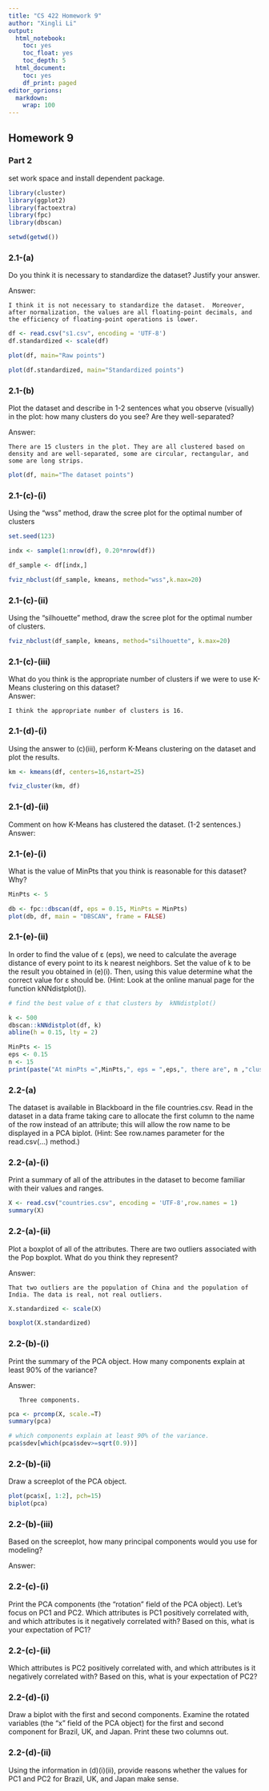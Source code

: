 ```yaml
---
title: "CS 422 Homework 9"
author: "Xingli Li"
output:
  html_notebook: 
    toc: yes
    toc_float: yes
    toc_depth: 5
  html_document:
    toc: yes
    df_print: paged
editor_oprions:
  markdown:
    wrap: 100
---
```


## Homework 9

### Part 2

set work space and install dependent package.

```r
library(cluster)
library(ggplot2)
library(factoextra)
library(fpc)
library(dbscan)

setwd(getwd())
```

### 2.1-(a)

Do you think it is necessary to standardize the dataset? Justify your answer.

Answer:

    I think it is not necessary to standardize the dataset.  Moreover, after normalization, the values are all floating-point decimals, and the efficiency of floating-point operations is lower.

```r

df <- read.csv("s1.csv", encoding = 'UTF-8')
df.standardized <- scale(df)

plot(df, main="Raw points")

plot(df.standardized, main="Standardized points")
```

### 2.1-(b)

Plot the dataset and describe in 1-2 sentences what you observe (visually) in the plot: how many clusters do you see? Are they well-separated?

Answer:

    There are 15 clusters in the plot. They are all clustered based on density and are well-separated, some are circular, rectangular, and some are long strips.

```r

plot(df, main="The dataset points")
```

### 2.1-(c)-(i)

Using the "wss" method, draw the scree plot for the optimal number of clusters

```r

set.seed(123)

indx <- sample(1:nrow(df), 0.20*nrow(df))

df_sample <- df[indx,]

fviz_nbclust(df_sample, kmeans, method="wss",k.max=20)
```

### 2.1-(c)-(ii)

Using the "silhouette" method, draw the scree plot for the optimal number of clusters.

```r

fviz_nbclust(df_sample, kmeans, method="silhouette", k.max=20)
```

### 2.1-(c)-(iii)

What do you think is the appropriate number of clusters if we were to use K-Means clustering on this dataset?\
Answer:

    I think the appropriate number of clusters is 16.

### 2.1-(d)-(i)

Using the answer to (c)(iii), perform K-Means clustering on the dataset and plot the results.

```r
km <- kmeans(df, centers=16,nstart=25)

fviz_cluster(km, df)
```

### 2.1-(d)-(ii)

Comment on how K-Means has clustered the dataset. (1-2 sentences.)\
Answer:

### 2.1-(e)-(i)

What is the value of MinPts that you think is reasonable for this dataset? Why?

```r
MinPts <- 5

db <- fpc::dbscan(df, eps = 0.15, MinPts = MinPts)
plot(db, df, main = "DBSCAN", frame = FALSE)

```

### 2.1-(e)-(ii)

In order to find the value of ɛ (eps), we need to calculate the average distance of every point to its k nearest neighbors. Set the value of k to be the result you obtained in (e)(i). Then, using this value determine what the correct value for ɛ should be. (Hint: Look at the online manual page for the function kNNdistplot()).

```r
# find the best value of ɛ that clusters by  kNNdistplot()

k <- 500
dbscan::kNNdistplot(df, k)
abline(h = 0.15, lty = 2)

MinPts <- 15
eps <- 0.15
n <- 15
print(paste("At minPts =",MinPts,", eps = ",eps,", there are", n ,"clusters."))
```

### 2.2-(a)

The dataset is available in Blackboard in the file countries.csv. Read in the dataset in a data frame taking care to allocate the first column to the name of the row instead of an attribute; this will allow the row name to be displayed in a PCA biplot. (Hint: See row.names parameter for the read.csv(...) method.)

### 2.2-(a)-(i)

Print a summary of all of the attributes in the dataset to become familiar with their values and ranges.

```r
X <- read.csv("countries.csv", encoding = 'UTF-8',row.names = 1)
summary(X)
```

### 2.2-(a)-(ii)

Plot a boxplot of all of the attributes. There are two outliers associated with the Pop boxplot. What do you think they represent?

Answer:

    That two outliers are the population of China and the population of India. The data is real, not real outliers.

```r

X.standardized <- scale(X)

boxplot(X.standardized)
```

### 2.2-(b)-(i)

Print the summary of the PCA object. How many components explain at least 90% of the variance?

Answer:

       Three components.

```r

pca <- prcomp(X, scale.=T)
summary(pca)

# which components explain at least 90% of the variance.
pca$sdev[which(pca$sdev>=sqrt(0.9))]

```

### 2.2-(b)-(ii)

Draw a screeplot of the PCA object.

```r
plot(pca$x[, 1:2], pch=15)
biplot(pca)
```

### 2.2-(b)-(iii)

Based on the screeplot, how many principal components would you use for modeling?

Answer:

      

### 2.2-(c)-(i)

Print the PCA components (the "rotation" field of the PCA object). Let's focus on PC1 and PC2. Which attributes is PC1 positively correlated with, and which attributes is it negatively correlated with? Based on this, what is your expectation of PC1?

### 2.2-(c)-(ii)

Which attributes is PC2 positively correlated with, and which attributes is it negatively correlated with? Based on this, what is your expectation of PC2?

### 2.2-(d)-(i)

Draw a biplot with the first and second components. Examine the rotated variables (the "x" field of the PCA object) for the first and second component for Brazil, UK, and Japan. Print these two columns out.

### 2.2-(d)-(ii)

Using the information in (d)(i)(ii), provide reasons whether the values for PC1 and PC2 for Brazil, UK, and Japan make sense.
